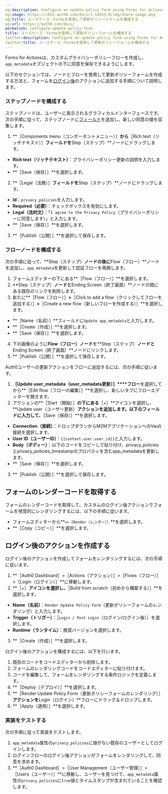 ```yaml
---
og:description: Configure an update policy form using Forms for Actions
og:image: https://cdn2.auth0.com/docs/1.14553.0/img/share-image.png
og:title: ユースケース：Formsを使用して更新ポリシーフォームを構成する
og:url: https://auth0.com/docs/
permalink: configure-update-policy-form
title: ユースケース：Formsを使用して更新ポリシーフォームを構成する
twitter:description: Configure an update policy form using Forms for Actions
twitter:title: ユースケース：Formsを使用して更新ポリシーフォームを構成する
---
```


Forms for Actionsは、カスタムプライバシーポリシーフローを作成し、`app_metadata`オブジェクトの下に同意を保存できるようにします。

以下のセクションでは、ノードとフローを使用して更新ポリシーフォームを作成する方法と、フォームを[ログイン後](/signup-and-login-triggers/login-trigger)のアクションに追加する手順について説明します。



### ステップノードを構成する

ステップノードは、ユーザーに表示されるグラフィカルインターフェースです。次の手順に従って、ステップノードに[フィールド](/nodes-and-components)を追加し、新しい同意の値を収集します。

1. **［Components menu（コンポーネントメニュー）］**から**［Rich text（リッチテキスト）］**フィールドを**Step（ステップ）**ノードにドラッグします。

* **Rich text（リッチテキスト）**：プライバシーポリシー更新の説明を入力します。
* **［Save（保存）］**を選択します。
2. **［Legal（法務）］**フィールドを**Step（ステップ）**ノードにドラッグします。

* **Id**：`privacy_policies`を入力します。
* **Required（必要）**：チェックボックスを有効にします。
* **Legal（法的文）**：「`I agree to the Privacy Policy`（プライバシーポリシーに同意します）」と入力します。
* **［Save（保存）］**を選択します。
3. **［Publish（公開）］**を選択して保存します。

### **フローノード**を構成する

次の手順に従って、**Step（ステップ）**ノードの後に**Flow（フロー）**ノードを追加し、`app_metadata`を更新して認証フローを再開します。

1. フォームエディターの下にある**［Flow（フロー）］**を選択します。
2. **Step（ステップ）**ノードと**Ending Screen（終了画面）**ノードの間にある既存のリンクを削除します。
3. 新たに**［Flow（フロー）］**>**［Click to add a flow（クリックしてフローを追加する）］**>**［Create a new flow（新しいフローを作成する）］**を選択します。

* **［Name（名前）］**フィールドに`Update app_metadata`と入力します。
* **［Create（作成）］**を選択します。
* **［Save（保存）］**を選択します。
4. 下の画像のように**Flow（フロー）ノード**を**Step（ステップ）**ノードと**Ending Screen（終了画面）**ノードにリンクします。
5. **［Publish（公開）］**を選択して保存します。

Auth0ユーザーの更新アクションをフローに追加するには、次の手順に従います。

1. **［Update user_metadata（user_metadata更新）］****フロー**を選択してから**［Edit flow（フローの編集）］**を選択し、新しいタブにフローエディターを開きます。
2. アクションの**［Start（開始）］**の下にある**［+］**アイコンを選択し、**Update user（ユーザー更新）**アクションを追加します。以下のフィールドに入力して、**［Save（保存）］**を選択します。

* **Connection（接続）**：ドロップダウンからM2MアプリケーションへのVault接続を選択します。
* **User ID（ユーザーID）**：`{{context.user.user_id}}`と入力します。
* **Body（ボディー）**：以下のコードをコピーして貼り付け、privacy_policiesとprivacy_policies_timestampのプロパティを含むapp_metadataを更新します。
* **［Save（保存）］**を選択します。
3. **［Publish（公開）］**を選択して保存します。



## フォームのレンダーコードを取得する

フォームのレンダーコードを取得して、カスタムのログイン後アクションでフォームを視覚的にレンダリングするには、以下の手順に従います。

* フォームエディターから**`<>［Render（レンダー）］`**を選択します。
* **［Copy（コピー）］**を選択します。

## ログイン後のアクションを作成する

ログイン後のアクションを作成してフォームをレンダリングするには、次の手順に従います。

1. **［Auth0 Dashboard］>［Actions（アクション）］>［Flows（フロー）］>［Login（ログイン）］**に移動します。
2. **［+］**アイコンを選択し、**［Build from scratch（初めから構築する）］**を選択します。

* **Name（名前）**：`Render Update Policy Form`（更新ポリシーフォームのレンダリング）と入力します。
* **Trigger（トリガー）**：［`Login / Post Login`（ログイン/ログイン後）］を選択します。
* **Runtime（ランタイム）**：推奨バージョンを選択します。
3. **［Create（作成）］**を選択します。

ログイン後のアクションを構成するには、以下を行います。

1. 既存のコードをコードエディターから削除します。
2. フォームのレンダリングコードをコードエディターに貼り付けます。
3. コードを編集して、フォームをレンダリングする条件ロジックを定義します。
4. **［Deploy（デプロイ）］**を選択します。
5. **［Render Update Policy Form（更新ポリシーフォームのレンダリング）］**アクションを**Login（ログイン）**フローにドラッグ＆ドロップします。
6. **［Apply（適用）］**を選択します。

### **実装をテストする**

次の手順に従って実装をテストします。

1. `app_metadata`属性の`privacy_policies`に値がない既存のユーザーとしてログインします。
2. ログインフローのログイン後アクションがフォームをレンダリングして、同意を求めます。
3. **［Auth0 Dashboard］>［User Management（ユーザー管理）］>［Users（ユーザー）］**に移動し、ユーザーを見つけて、`app_metadata`属性の`privacy_policies`に`true`値とタイムスタンプが含まれていることを確認します。